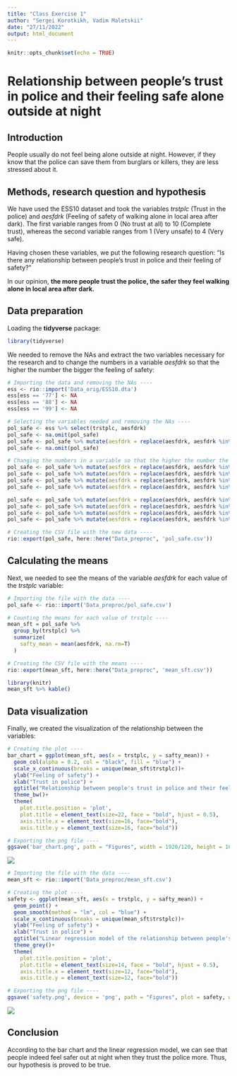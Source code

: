 ```yaml
---
title: "Class Exercise 1"
author: "Sergei Korotkikh, Vadim Maletskii"
date: "27/11/2022"
output: html_document
---
```


```r
knitr::opts_chunk$set(echo = TRUE)
```

# Relationship between people's trust in police and their feeling safe alone outside at night

## Introduction

People usually do not feel being alone outside at night. However, if they know that the police can save them from burglars or killers, they are less stressed about it.

## Methods, research question and hypothesis

We have used the ESS10 dataset and took the variables *trstplc* (Trust in the police) and *aesfdrk* (Feeling of safety of walking alone in local area after dark). The first variable ranges from 0 (No trust at all) to 10 (Complete trust), whereas the second variable ranges from 1 (Very unsafe) to 4 (Very safe).

Having chosen these variables, we put the following research question: "Is there any relationship between people's trust in police and their feeling of safety?"

In our opinion, **the more people trust the police, the safer they feel walking alone in local area after dark.**

## Data preparation

Loading the **tidyverse** package:

```r
library(tidyverse)
```

We needed to remove the NAs and extract the two variables necessary for the research and to change the numbers in a variable *aesfdrk* so that the higher the number the bigger the feeling of safety:

```r
# Importing the data and removing the NAs ----
ess <- rio::import('Data_orig/ESS10.dta')
ess[ess == '77'] <- NA
ess[ess == '88'] <- NA
ess[ess == '99'] <- NA

# Selecting the variables needed and removing the NAs ----
pol_safe <- ess %>% select(trstplc, aesfdrk)
pol_safe <- na.omit(pol_safe)
pol_safe <- pol_safe %>% mutate(aesfdrk = replace(aesfdrk, aesfdrk %in% c(7, 8, 9), NA))
pol_safe <- na.omit(pol_safe)

# Changing the numbers in a variable so that the higher the number the bigger the feeling of safety ----
pol_safe <- pol_safe %>% mutate(aesfdrk = replace(aesfdrk, aesfdrk %in% c(1), 5))
pol_safe <- pol_safe %>% mutate(aesfdrk = replace(aesfdrk, aesfdrk %in% c(2), 6))
pol_safe <- pol_safe %>% mutate(aesfdrk = replace(aesfdrk, aesfdrk %in% c(3), 7))
pol_safe <- pol_safe %>% mutate(aesfdrk = replace(aesfdrk, aesfdrk %in% c(4), 8))

pol_safe <- pol_safe %>% mutate(aesfdrk = replace(aesfdrk, aesfdrk %in% c(5), 4))
pol_safe <- pol_safe %>% mutate(aesfdrk = replace(aesfdrk, aesfdrk %in% c(6), 3))
pol_safe <- pol_safe %>% mutate(aesfdrk = replace(aesfdrk, aesfdrk %in% c(7), 2))
pol_safe <- pol_safe %>% mutate(aesfdrk = replace(aesfdrk, aesfdrk %in% c(8), 1))

# Creating the CSV file with the new data ----
rio::export(pol_safe, here::here("Data_preproc", 'pol_safe.csv'))
```

## Calculating the means

Next, we needed to see the means of the variable *aesfdrk* for each value of the *trstplc* variable:

```r
# Importing the file with the data ----
pol_safe <- rio::import('Data_preproc/pol_safe.csv')

# Counting the means for each value of trstplc ----
mean_sft = pol_safe %>% 
  group_by(trstplc) %>%
  summarize(
    safty_mean = mean(aesfdrk, na.rm=T)
  )

# Creating the CSV file with the means ----
rio::export(mean_sft, here::here("Data_preproc", 'mean_sft.csv'))
```

```r
library(knitr)
mean_sft %>% kable()
```

## Data visualization

Finally, we created the visualization of the relationship between the variables:

```r
# Creating the plot ----
bar_chart = ggplot(mean_sft, aes(x = trstplc, y = safty_mean)) +
  geom_col(alpha = 0.2, col = "black", fill = "blue") +
  scale_x_continuous(breaks = unique(mean_sft$trstplc))+
  ylab("Feeling of safety") +
  xlab("Trust in police") +
  ggtitle("Relationship between people's trust in police and their feeling of safety walking alone outside at night")+
  theme_bw()+ 
  theme(
    plot.title.position = 'plot',
    plot.title = element_text(size=22, face = "bold", hjust = 0.5),
    axis.title.x = element_text(size=16, face="bold"),
    axis.title.y = element_text(size=16, face="bold"))

# Exporting the png file ----
ggsave('bar_chart.png', path = "Figures", width = 1920/120, height = 1080/120, dpi = 300)
```

![](Figures/bar_chart.png)

```r
# Importing the file with the data ----
mean_sft <- rio::import('Data_preproc/mean_sft.csv')

# Creating the plot ----
safety <- ggplot(mean_sft, aes(x = trstplc, y = safty_mean)) + 
  geom_point() +
  geom_smooth(method = "lm", col = "blue") +
  scale_x_continuous(breaks = unique(mean_sft$trstplc))+
  ylab("Feeling of safety") +
  xlab("Trust in police") +
  ggtitle("Linear regression model of the relationship between people's trust in police and \ntheir feeling of safety walking alone outside at night") +
  theme_grey()+
  theme(
    plot.title.position = 'plot',
    plot.title = element_text(size=14, face = "bold", hjust = 0.5),
    axis.title.x = element_text(size=12, face="bold"),
    axis.title.y = element_text(size=12, face="bold"))

# Exporting the png file ----
ggsave('safety.png', device = 'png', path = "Figures", plot = safety, width = 8, height = 4)
```

![](Figures/safety.png)

## Conclusion

According to the bar chart and the linear regression model, we can see that people indeed feel safer out at night when they trust the police more. Thus, our hypothesis is proved to be true.
